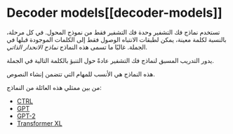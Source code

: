 # Decoder models[[decoder-models]]

<CourseFloatingBanner
    chapter={1}
    classNames="absolute z-10 right-0 top-0"
/>

<Youtube id="d_ixlCubqQw" />

تستخدم نماذج فك التشفير وحدة فك التشفير فقط من نموذج المحول. في كل مرحلة، بالنسبة لكلمة معينة، يمكن لطبقات الانتباه الوصول فقط إلى الكلمات الموجودة قبلها في الجملة. غالبًا ما تسمى هذه النماذج *نماذج الانحدار الذاتي*.

يدور التدريب المسبق لنماذج فك التشفير عادةً حول التنبؤ بالكلمة التالية في الجملة.

هذه النماذج هي الأنسب للمهام التي تتضمن إنشاء النصوص.

من بين ممثلي هذه العائلة من النماذج:

- [CTRL](https://huggingface.co/transformers/model_doc/ctrl)
- [GPT](https://huggingface.co/docs/transformers/model_doc/openai-gpt)
- [GPT-2](https://huggingface.co/transformers/model_doc/gpt2)
- [Transformer XL](https://huggingface.co/transformers/model_doc/transfo-xl)
